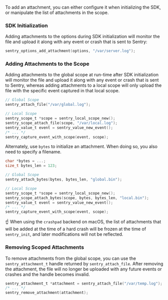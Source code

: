 To add an attachment, you can either configure it when initializing the SDK, or manipulate the list of attachments in the scope.

### SDK Initialization

Adding attachments to the options during SDK initialization will monitor the file and upload it along with any event or crash that is sent to Sentry:

```c
sentry_options_add_attachment(options, "/var/server.log");
```

### Adding Attachments to the Scope

Adding attachments to the global scope at run-time after SDK initialization will monitor the file and upload it along with any event or crash that is sent to Sentry, whereas adding attachments to a local scope will only upload the file with the specific event captured in that local scope.

```c
// Global Scope
sentry_attach_file("/var/global.log");

// Local Scope
sentry_scope_t *scope = sentry_local_scope_new();
sentry_scope_attach_file(scope, "/var/local.log");
sentry_value_t event = sentry_value_new_event();
/* ... */
sentry_capture_event_with_scope(event, scope);
```

Alternately, use `bytes` to initialize an attachment. When doing so, you also need to specify a filename.

```c
char *bytes = ...;
size_t bytes_len = 123;

// Global Scope
sentry_attach_bytes(bytes, bytes_len, "global.bin");

// Local Scope
sentry_scope_t *scope = sentry_local_scope_new();
sentry_scope_attach_bytes(scope, bytes, bytes_len, "local.bin");
sentry_value_t event = sentry_value_new_event();
/* ... */
sentry_capture_event_with_scope(event, scope);
```

<Alert>☝ When using the `crashpad` backend on macOS, the list of attachments that will be added at the time of a hard crash will be frozen at the time of `sentry_init`, and later modifications will not be reflected.</Alert>

### Removing Scoped Attachments

To remove attachments from the global scope, you can use the `sentry_attachment_t` handle returned by `sentry_attach_file`. After removing the attachment, the file will no longer be uploaded with any future events or crashes and the handle becomes invalid.

```c
sentry_attachment_t *attachment = sentry_attach_file("/var/temp.log");
/* ... */
sentry_remove_attachment(attachment);
```
